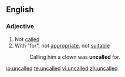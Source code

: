==English==
===Adjective===
{{en-adj}}
# Not [[called]]
# With "for", not [[appropriate]], not [[suitable]]
#: Calling him a clown was '''uncalled''' for.

[[io:uncalled]]
[[te:uncalled]]
[[vi:uncalled]]
[[zh:uncalled]]